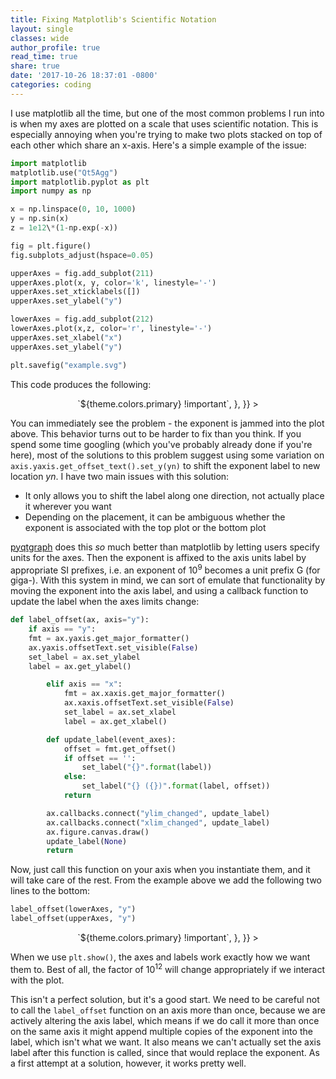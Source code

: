 ```yaml
---
title: Fixing Matplotlib's Scientific Notation
layout: single
classes: wide
author_profile: true
read_time: true
share: true
date: '2017-10-26 18:37:01 -0800'
categories: coding
---
```



I use matplotlib all the time, but one of the most common problems I run into is when my axes are
plotted on a scale that uses scientific notation. This is especially annoying when you're trying to
make two plots stacked on top of each other which share an x-axis. Here's a simple example of the
issue:

```python
import matplotlib
matplotlib.use("Qt5Agg")
import matplotlib.pyplot as plt
import numpy as np

x = np.linspace(0, 10, 1000)
y = np.sin(x)
z = 1e12\*(1-np.exp(-x))

fig = plt.figure()
fig.subplots_adjust(hspace=0.05)

upperAxes = fig.add_subplot(211)
upperAxes.plot(x, y, color='k', linestyle='-')
upperAxes.set_xticklabels([])
upperAxes.set_ylabel("y")

lowerAxes = fig.add_subplot(212)
lowerAxes.plot(x,z, color='r', linestyle='-')
upperAxes.set_xlabel("x")
upperAxes.set_ylabel("y")

plt.savefig("example.svg")
```

This code produces the following:

<Center
    sx={{
        path: {
            stroke: (theme) => `${theme.colors.primary} !important`,
        },
    }}
>
    <Bad />
</Center>

You can immediately see the problem - the exponent is jammed into the plot above. This behavior
turns out to be harder to fix than you think. If you spend some time googling (which you've probably
already done if you're here), most of the solutions to this problem suggest using some variation on
`axis.yaxis.get_offset_text().set_y(yn)` to shift the exponent label to new location _yn_. I have
two main issues with this solution:

-   It only allows you to shift the label along one direction, not actually place it wherever you
    want
-   Depending on the placement, it can be ambiguous whether the exponent is associated with the top
    plot or the bottom plot

[pyqtgraph](https://www.pyqtgraph.org) does this _so_ much better than matplotlib by letting users
specify units for the axes. Then the exponent is affixed to the axis units label by appropriate SI
prefixes, i.e. an exponent of 10<sup>9</sup> becomes a unit prefix G (for giga-). With this system
in mind, we can sort of emulate that functionality by moving the exponent into the axis label, and
using a callback function to update the label when the axes limits change:

```python
def label_offset(ax, axis="y"):
    if axis == "y":
    fmt = ax.yaxis.get_major_formatter()
    ax.yaxis.offsetText.set_visible(False)
    set_label = ax.set_ylabel
    label = ax.get_ylabel()

        elif axis == "x":
            fmt = ax.xaxis.get_major_formatter()
            ax.xaxis.offsetText.set_visible(False)
            set_label = ax.set_xlabel
            label = ax.get_xlabel()

        def update_label(event_axes):
            offset = fmt.get_offset()
            if offset == '':
                set_label("{}".format(label))
            else:
                set_label("{} ({})".format(label, offset))
            return

        ax.callbacks.connect("ylim_changed", update_label)
        ax.callbacks.connect("xlim_changed", update_label)
        ax.figure.canvas.draw()
        update_label(None)
        return
```

Now, just call this function on your axis when you instantiate them, and it will take care of the
rest. From the example above we add the following two lines to the bottom:

```python
label_offset(lowerAxes, "y")
label_offset(upperAxes, "y")
```

<Center
    sx={{
        path: {
            stroke: (theme) => `${theme.colors.primary} !important`,
        },
    }}
>
    <Good />
</Center>

When we use `plt.show()`, the axes and labels work exactly how we want them to. Best of all, the
factor of 10<sup>12</sup> will change appropriately if we interact with the plot.

This isn't a perfect solution, but it's a good start. We need to be careful not to call the
`label_offset` function on an axis more than once, because we are actively altering the axis label,
which means if we do call it more than once on the same axis it might append multiple copies of the
exponent into the label, which isn't what we want. It also means we can't actually set the axis
label after this function is called, since that would replace the exponent. As a first attempt at a
solution, however, it works pretty well.
